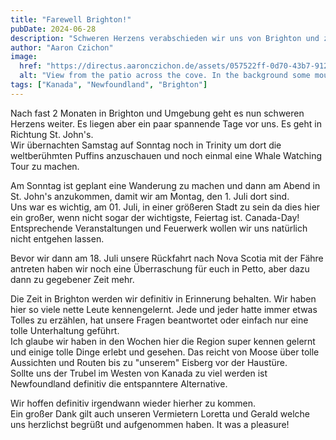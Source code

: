 ```yaml
---
title: "Farewell Brighton!"
pubDate: 2024-06-28
description: "Schweren Herzens verabschieden wir uns von Brighton und ziehen nun weiter."
author: "Aaron Czichon"
image:
  href: "https://directus.aaronczichon.de/assets/057522ff-0d70-43b7-9125-0ab3772adc6e.jpeg?quality=70&width=1600"
  alt: "View from the patio across the cove. In the background some mountains where the fog is in between."
tags: ["Kanada", "Newfoundland", "Brighton"]
---
```



Nach fast 2 Monaten in Brighton und Umgebung geht es nun schweren Herzens weiter.
Es liegen aber ein paar spannende Tage vor uns. Es geht in Richtung St. John's.  
Wir übernachten Samstag auf Sonntag noch in Trinity um dort die weltberühmten Puffins anzuschauen und noch einmal eine Whale Watching Tour zu machen.

Am Sonntag ist geplant eine Wanderung zu machen und dann am Abend in St. John's anzukommen, damit wir am Montag, den 1. Juli dort sind.  
Uns war es wichtig, am 01. Juli, in einer größeren Stadt zu sein da dies hier ein großer, wenn nicht sogar der wichtigste, Feiertag ist. Canada-Day!  
Entsprechende Veranstaltungen und Feuerwerk wollen wir uns natürlich nicht entgehen lassen.

Bevor wir dann am 18. Juli unsere Rückfahrt nach Nova Scotia mit der Fähre antreten haben wir noch eine Überraschung für euch in Petto, aber dazu dann zu gegebener Zeit mehr.

Die Zeit in Brighton werden wir definitiv in Erinnerung behalten. Wir haben hier so viele nette Leute kennengelernt. Jede und jeder hatte immer etwas Tolles zu erzählen, hat unsere Fragen beantwortet oder einfach nur eine tolle Unterhaltung geführt.  
Ich glaube wir haben in den Wochen hier die Region super kennen gelernt und einige tolle Dinge erlebt und gesehen. Das reicht von Moose über tolle Aussichten und Routen bis zu "unserem" Eisberg vor der Haustüre.  
Sollte uns der Trubel im Westen von Kanada zu viel werden ist Newfoundland definitiv die entspanntere Alternative.

Wir hoffen definitiv irgendwann wieder hierher zu kommen.  
Ein großer Dank gilt auch unseren Vermietern Loretta und Gerald welche uns herzlichst begrüßt und aufgenommen haben. It was a pleasure!
